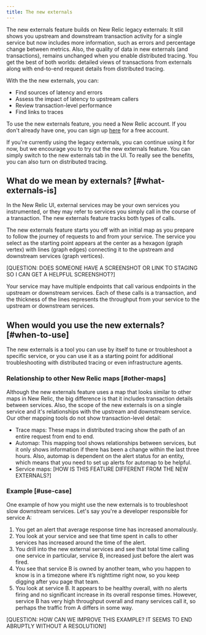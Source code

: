 ```yaml
---
title: The new externals
---
```

The new externals feature builds on New Relic legacy externals: It still shows you upstream and downstream transaction activity for a single service but now includes more information, such as errors and percentage change between metrics. Also, the quality of data in new externals (and transactions), remains unchanged when you enable distributed tracing. You get the best of both worlds: detailed views of transactions from externals along with end-to-end request details from distributed tracing.

With the the new externals, you can:

* Find sources of latency and errors
* Assess the impact of latency to upstream callers
* Review transaction-level performance
* Find links to traces

To use the new externals feature, you need a New Relic account. If you don't already have one, you can sign up [here](https://newrelic.com/signup) for a free account.

<Callout variant="tip">
  If you're currently using the legacy externals, you can continue using it for now, but we encourage you to try out the new externals feature. You can simply switch to the new externals tab in the UI. To really see the benefits, you can also turn on distributed tracing.
</Callout>

## What do we mean by externals? [#what-externals-is]

In the New Relic UI, external services may be your own services you instrumented, or they may refer to services you simply call in the course of a transaction. The new externals feature tracks both types of calls.

The new externals feature starts you off with an initial map as you prepare to follow the journey of requests to and from your service. The service you select as the starting point appears at the center as a hexagon (graph vertex) with lines (graph edges) connecting it to the upstream and downstream services (graph vertices).

[QUESTION: DOES SOMEONE HAVE A SCREENSHOT OR LINK TO STAGING SO I CAN GET A HELPFUL SCREENSHOT?]

Your service may have multiple endpoints that call various endpoints in the upstream or downstream services. Each of these calls is a transaction, and the thickness of the lines represents the throughput from your service to the upstream or downstream services. 

## When would you use the new externals? [#when-to-use]

The new externals is a tool you can use by itself to tune or troubleshoot a specific service, or you can use it as a starting point for additional troubleshooting with distributed tracing or even infrastructure agents. 

### Relationship to other New Relic maps [#other-maps]

Although the new externals feature uses a map that looks similar to other maps in New Relic, the big difference is that it includes transaction details between services. Also, the scope of the new externals is on a single service and it's relationships with the upstream and downstream service. Our other mapping tools do not show transaction-level detail:

  * Trace maps: These maps in distributed tracing show the path of an entire request from end to end.
  * Automap: This mapping tool shows relationships between services, but it only shows information if there has been a change within the last three hours. Also, automap is dependent on the alert status for an entity, which means that you need to set up alerts for automap to be helpful.
  * Service maps: [HOW IS THIS FEATURE DIFFERENT FROM THE NEW EXTERNALS?]

### Example [#use-case]

One example of how you might use the new externals is to troubleshoot slow downstream services. Let's say you're a developer responsible for service A:

1. You get an alert that average response time has increased anomalously. 
2. You look at your service and see that time spent in calls to other services has increased around the time of the alert. 
3. You drill into the new external services and see that total time calling one service in particular, service B, increased just before the alert was fired. 
4. You see that service B is owned by another team, who you happen to know is in a timezone where it’s nighttime right now, so you keep digging after you page that team.
5. You look at service B. It appears to be healthy overall, with no alerts firing and no significant increase in its overall response times. However, service B has very high throughput overall and many services call it, so perhaps the traffic from A differs in some way.

[QUESTION: HOW CAN WE IMPROVE THIS EXAMPLE? IT SEEMS TO END ABRUPTLY WITHOUT A RESOLUTION!]
